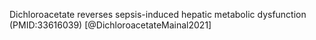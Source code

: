 

Dichloroacetate reverses sepsis-induced hepatic metabolic dysfunction
(PMID:33616039) [@DichloroacetateMainal2021]
